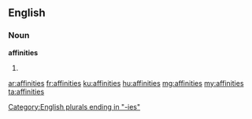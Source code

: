 ==English==

===Noun===
'''affinities'''
# {{plural of|affinity}}

[[Category:English plurals ending in "-ies"]]

[[ar:affinities]]
[[fr:affinities]]
[[ku:affinities]]
[[hu:affinities]]
[[mg:affinities]]
[[my:affinities]]
[[ta:affinities]]